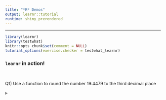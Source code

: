 ---
title: "*R* Demos"
output: learnr::tutorial
runtime: shiny_prerendered
---

---

```{r setup, include =  FALSE}
library(learnr)
library(testwhat)
knitr::opts_chunk$set(comment = NULL)
tutorial_options(exercise.checker = testwhat_learnr)
```

### `learnr` in action!

<br>

Q1) Use a function to round the number 19.4479 to the third decimal place

<details>
<summary style = "color:gray"></summary>

```{r Q1, exercise=TRUE}

```
```{r Q1-solution}
round(x = 19.4479, digits = 3)
```
```{r Q1-check}
ex() %>% check_function("round") %>% {
  check_arg(., "x") %>% check_equal()
  check_arg(., "digits") %>% check_equal()
}
success_msg("Great job, I knew you'd get a-ROUND to it!")
```

</details>
